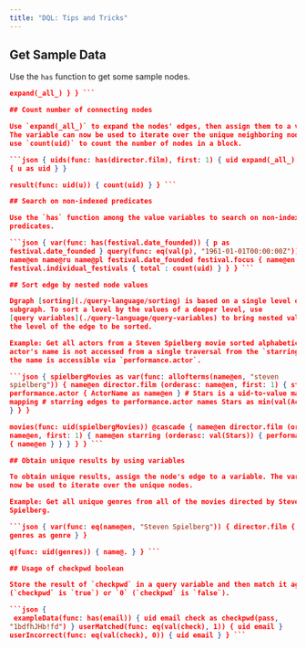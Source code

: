 ```yaml
---
title: "DQL: Tips and Tricks"
---
```


## Get Sample Data

Use the `has` function to get some sample nodes.

````json { result(func: has(director.film), first: 10) { uid
expand(_all_) } } ```

## Count number of connecting nodes

Use `expand(_all_)` to expand the nodes' edges, then assign them to a variable.
The variable can now be used to iterate over the unique neighboring nodes. Then
use `count(uid)` to count the number of nodes in a block.

```json { uids(func: has(director.film), first: 1) { uid expand(_all_)
{ u as uid } }

result(func: uid(u)) { count(uid) } } ```

## Search on non-indexed predicates

Use the `has` function among the value variables to search on non-indexed
predicates.

```json { var(func: has(festival.date_founded)) { p as
festival.date_founded } query(func: eq(val(p), "1961-01-01T00:00:00Z")) { uid
name@en name@ru name@pl festival.date_founded festival.focus { name@en }
festival.individual_festivals { total : count(uid) } } } ```

## Sort edge by nested node values

Dgraph [sorting](./query-language/sorting) is based on a single level of the
subgraph. To sort a level by the values of a deeper level, use
[query variables](./query-language/query-variables) to bring nested values up to
the level of the edge to be sorted.

Example: Get all actors from a Steven Spielberg movie sorted alphabetically. The
actor's name is not accessed from a single traversal from the `starring` edge;
the name is accessible via `performance.actor`.

```json { spielbergMovies as var(func: allofterms(name@en, "steven
spielberg")) { name@en director.film (orderasc: name@en, first: 1) { starring {
performance.actor { ActorName as name@en } # Stars is a uid-to-value map
mapping # starring edges to performance.actor names Stars as min(val(ActorName))
} } }

movies(func: uid(spielbergMovies)) @cascade { name@en director.film (orderasc:
name@en, first: 1) { name@en starring (orderasc: val(Stars)) { performance.actor
{ name@en } } } } } ```

## Obtain unique results by using variables

To obtain unique results, assign the node's edge to a variable. The variable can
now be used to iterate over the unique nodes.

Example: Get all unique genres from all of the movies directed by Steven
Spielberg.

```json { var(func: eq(name@en, "Steven Spielberg")) { director.film {
genres as genre } }

q(func: uid(genres)) { name@. } } ```

## Usage of checkpwd boolean

Store the result of `checkpwd` in a query variable and then match it against `1`
(`checkpwd` is `true`) or `0` (`checkpwd` is `false`).

```json {
 exampleData(func: has(email)) { uid email check as checkpwd(pass,
"1bdfhJHb!fd") } userMatched(func: eq(val(check), 1)) { uid email }
userIncorrect(func: eq(val(check), 0)) { uid email } } ```
````
